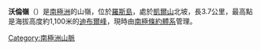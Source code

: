 {{Coord|77|28|S|169|5|E|display=title}}

'''沃倫嶺'''（{{lang-en|Warren Ridge}}）是[[南極洲|南極洲]]的山嶺，位於[[羅斯島|羅斯島]]，處於[[凱爾山|凱爾山]]北坡，長3.7公里，最高點是海拔高度約1,100米的[[迪布爾峰|迪布爾峰]]，現時由[[南極條約體系|南極條約體系]]管理。

{{DEFAULTSORT:Warren Ridge}}
[[Category:南極洲山脈|Category:南極洲山脈]]


{{RossIsland-geo-stub}}